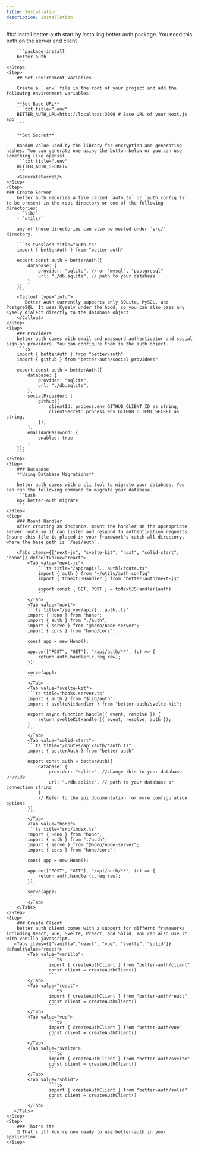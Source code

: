 ```yaml
---
title: Installation
description: Installation
---
```



<Steps>
    <Step>
         ### Install better-auth
        start by installing better-auth package. You need this both on the server and client

        ```package-install
        better-auth
        ``` 
    </Step>
    <Step>
        ## Set Environment Variables

        Create a `.env` file in the root of your project and add the following environment variables:

        **Set Base URL**
        ```txt title=".env"
        BETTER_AUTH_URL=http://localhost:3000 # Base URL of your Next.js app
        ```

        **Set Secret**

        Random value used by the library for encryption and generating hashes. You can generate one using the button below or you can use something like openssl.
        ```txt title=".env"
        BETTER_AUTH_SECRET=
        ```
        <GenerateSecret/>
    </Step>
    <Step>
    ### Create Server
        better auth requries a file called `auth.ts` or `auth.config.ts` to be present in the root directory or one of the following directories:
        - `lib/`
        - `utils/`

        any of these directories can also be nested under `src/` directory.

        ```ts twoslash title="auth.ts"
        import { betterAuth } from "better-auth"

        export const auth = betterAuth({
            database: {
                provider: "sqlite", // or "mysql", "postgresql"
                url: "./db.sqlite", // path to your database
            }
        })
        ```
        <Callout type="info"> 
           Better Auth currently supports only SQLite, MySQL, and PostgreSQL. It uses Kysely under the hood, so you can also pass any Kysely dialect directly to the database object.
        </Callout>
    </Step>
    <Step>
        ### Providers
        better auth comes with email and password authenticator and social sign-on providers. You can configure them in the auth object.
        ```ts
        import { betterAuth } from "better-auth"
        import { github } from "better-auth/social-providers"

        export const auth = betterAuth({
            database: {
                provider: "sqlite",
                url: "./db.sqlite",
            },
            socialProvider: [
                github({
                    clientId: process.env.GITHUB_CLIENT_ID as string,
                    clientSecret: process.env.GITHUB_CLIENT_SECRET as string,
                }),
            ],
            emailAndPassword: {
                enabled: true
            }
        });
        ```
    </Step>
    <Step>
        ### Database
        **Using Database Migrations**
        
        better auth comes with a cli tool to migrate your database. You can run the following command to migrate your database.
        ```bash
        npx better-auth migrate
        ```
    </Step>
    <Step>
        ### Mount Handler
        After creating an instance, mount the handler on the appropriate server route so it can listen and respond to authentication requests. Ensure this file is placed in your framework's catch-all directory, where the base path is `/api/auth`. 

        <Tabs items={["next-js", "svelte-kit", "nuxt", "solid-start", "hono"]} defaultValue="react">
            <Tab value="next-js">
                ```ts title="/app/api/[...auth]/route.ts"
                import { auth } from "~/utils/auth.config"
                import { toNextJSHandler } from "better-auth/next-js"

                export const { GET, POST } = toNextJSHandler(auth)
                ```
            </Tab>
            <Tab value="nuxt">
            ```ts title="/server/api/[...auth].ts"
            import { Hono } from "hono";
            import { auth } from "./auth";
            import { serve } from "@hono/node-server";
            import { cors } from "hono/cors";

            const app = new Hono();

            app.on(["POST", "GET"], "/api/auth/**", (c) => {
                return auth.handler(c.req.raw);
            });

            serve(app);
            ```
            </Tab>
            <Tab value="svelte-kit">
            ```ts title="hooks.server.ts"
            import { auth } from "$lib/auth";
            import { svelteKitHandler } from "better-auth/svelte-kit";

            export async function handle({ event, resolve }) {
                return svelteKitHandler({ event, resolve, auth });
            }
            ```
            </Tab>
            <Tab value="solid-start">
            ```ts title="/routes/api/auth/*auth.ts"
            import { betterAuth } from "better-auth"

            export const auth = betterAuth({
                database: {
                    provider: "sqlite", //change this to your database provider
                    url: "./db.sqlite", // path to your database or connection string
                }
                // Refer to the api documentation for more configuration options
            })
            ```
            </Tab>
            <Tab value="hono">
            ```ts title="src/index.ts"
            import { Hono } from "hono";
            import { auth } from "./auth";
            import { serve } from "@hono/node-server";
            import { cors } from "hono/cors";

            const app = new Hono();

            app.on(["POST", "GET"], "/api/auth/**", (c) => {
                return auth.handler(c.req.raw);
            });

            serve(app);
            ```
            </Tab>
        </Tabs>
    </Step>
    <Step>
        ### Create Client
        better auth client comes with a support for differnt frameworks including React, Vue, Svelte, Preact, and Solid. You can also use it with vanilla javascript. 
       <Tabs items={["vanilla","react", "vue", "svelte", "solid"]} defaultValue="react">
            <Tab value="vanilla">
                    ```ts 
                    import { createAuthClient } from "better-auth/client"
                    const client = createAuthClient()
                    ```
            </Tab>
            <Tab value="react">
                    ```ts 
                    import { createAuthClient } from "better-auth/react"
                    const client = createAuthClient()
                    ```
            </Tab>
            <Tab value="vue">
                    ```ts
                    import { createAuthClient } from "better-auth/vue"
                    const client = createAuthClient()
                    ```
            </Tab>
            <Tab value="svelte">
                    ```ts
                    import { createAuthClient } from "better-auth/svelte"
                    const client = createAuthClient()
                    ```
            </Tab>
            <Tab value="solid">
                    ```ts
                    import { createAuthClient } from "better-auth/solid"
                    const client = createAuthClient()
                    ```
            </Tab>
       </Tabs>
    </Step>
    <Step>
        ### That's it!
        🎉 That's it! You're now ready to use better-auth in your application.
    </Step>
</Steps>